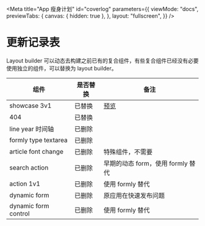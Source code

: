 
<Meta
  title="App 瘦身计划"
  id="coverlog"
  parameters={{
    viewMode: "docs",
    previewTabs: {
      canvas: { hidden: true },
    },
    layout: "fullscreen",
  }}
/>

# 更新记录表

Layout builder 可以动态去构建之前已有的复合组件，有些复合组件已经没有必要使用独立的组件，可以替换为 layout builder。

| 组件                 | 是否替换 | 备注                                    |
| -------------------- | -------- | --------------------------------------- |
| showcase 3v1         | 已替换   | [预览](https://builder.design/node/474) |
| 404                  | 已替换   |                                         |
| line year 时间轴     | 已删除   |                                         |
| formly type textarea | 已删除   |                                         |
| article font change  | 已删除   | 特殊组件，不需要                        |
| search action        | 已删除   | 早期的动态 form，使用 formly 替代       |
| action 1v1           | 已删除   | 使用 formly 替代                        |
| dynamic form         | 已删除   | 原应用在快速发布问题                    |
| dynamic form control | 已删除   | 使用 formly 替代                        |
